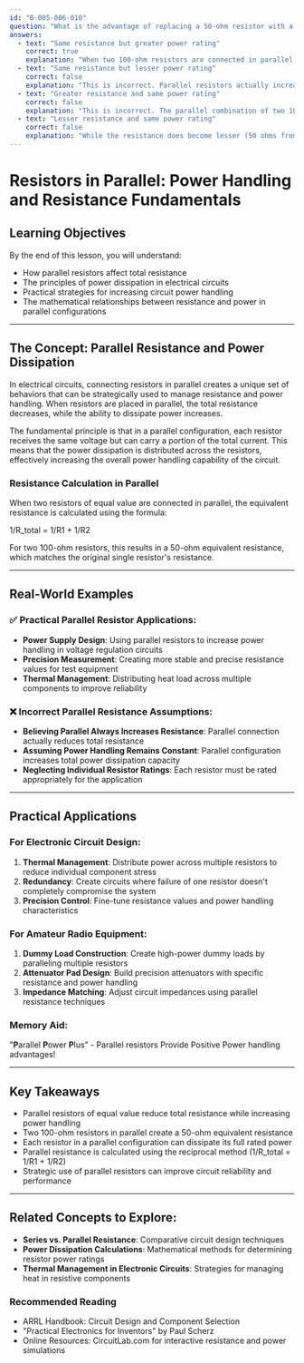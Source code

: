 ```yaml
---
id: "B-005-006-010"
question: "What is the advantage of replacing a 50-ohm resistor with a parallel combination of two 100-ohm resistors of the same power rating?"
answers:
  - text: "Same resistance but greater power rating"
    correct: true
    explanation: "When two 100-ohm resistors are connected in parallel, their equivalent resistance is 50 ohms (1/R_total = 1/R1 + 1/R2), matching the original resistor. However, because each resistor can now dissipate its rated power, the total power handling capability doubles. This means the parallel combination can handle twice the power of the original single resistor while maintaining the same overall resistance."
  - text: "Same resistance but lesser power rating"
    correct: false
    explanation: "This is incorrect. Parallel resistors actually increase power handling capacity, not reduce it. Each resistor shares the total current, which means each can dissipate its full rated power, resulting in a higher total power handling capability."
  - text: "Greater resistance and same power rating"
    correct: false
    explanation: "This is incorrect. The parallel combination of two 100-ohm resistors results in a 50-ohm equivalent resistance, which is lower than the individual resistor values, not greater. The power rating is also increased, not maintained at the same level."
  - text: "Lesser resistance and same power rating"
    correct: false
    explanation: "While the resistance does become lesser (50 ohms from two 100-ohm resistors), the power rating is not just maintained but actually increased due to the parallel configuration allowing each resistor to dissipate its full rated power."
---
```


# Resistors in Parallel: Power Handling and Resistance Fundamentals

## Learning Objectives
By the end of this lesson, you will understand:
- How parallel resistors affect total resistance
- The principles of power dissipation in electrical circuits
- Practical strategies for increasing circuit power handling
- The mathematical relationships between resistance and power in parallel configurations

---

## The Concept: Parallel Resistance and Power Dissipation

In electrical circuits, connecting resistors in parallel creates a unique set of behaviors that can be strategically used to manage resistance and power handling. When resistors are placed in parallel, the total resistance decreases, while the ability to dissipate power increases.

The fundamental principle is that in a parallel configuration, each resistor receives the same voltage but can carry a portion of the total current. This means that the power dissipation is distributed across the resistors, effectively increasing the overall power handling capability of the circuit.

### Resistance Calculation in Parallel

When two resistors of equal value are connected in parallel, the equivalent resistance is calculated using the formula:

1/R_total = 1/R1 + 1/R2

For two 100-ohm resistors, this results in a 50-ohm equivalent resistance, which matches the original single resistor's resistance.

---

## Real-World Examples

### ✅ Practical Parallel Resistor Applications:
- **Power Supply Design**: Using parallel resistors to increase power handling in voltage regulation circuits
- **Precision Measurement**: Creating more stable and precise resistance values for test equipment
- **Thermal Management**: Distributing heat load across multiple components to improve reliability

### ❌ Incorrect Parallel Resistance Assumptions:
- **Believing Parallel Always Increases Resistance**: Parallel connection actually reduces total resistance
- **Assuming Power Handling Remains Constant**: Parallel configuration increases total power dissipation capacity
- **Neglecting Individual Resistor Ratings**: Each resistor must be rated appropriately for the application

---

## Practical Applications

### For Electronic Circuit Design:
1. **Thermal Management**: Distribute power across multiple resistors to reduce individual component stress
2. **Redundancy**: Create circuits where failure of one resistor doesn't completely compromise the system
3. **Precision Control**: Fine-tune resistance values and power handling characteristics

### For Amateur Radio Equipment:
1. **Dummy Load Construction**: Create high-power dummy loads by paralleling multiple resistors
2. **Attenuator Pad Design**: Build precision attenuators with specific resistance and power handling
3. **Impedance Matching**: Adjust circuit impedances using parallel resistance techniques

### Memory Aid:
"**P**arallel **P**ower **P**lus" - Parallel resistors Provide Positive Power handling advantages!

---

## Key Takeaways

- Parallel resistors of equal value reduce total resistance while increasing power handling
- Two 100-ohm resistors in parallel create a 50-ohm equivalent resistance
- Each resistor in a parallel configuration can dissipate its full rated power
- Parallel resistance is calculated using the reciprocal method (1/R_total = 1/R1 + 1/R2)
- Strategic use of parallel resistors can improve circuit reliability and performance

---

## Related Concepts to Explore:
- **Series vs. Parallel Resistance**: Comparative circuit design techniques
- **Power Dissipation Calculations**: Mathematical methods for determining resistor power ratings
- **Thermal Management in Electronic Circuits**: Strategies for managing heat in resistive components

### Recommended Reading
- ARRL Handbook: Circuit Design and Component Selection
- "Practical Electronics for Inventors" by Paul Scherz
- Online Resources: CircuitLab.com for interactive resistance and power simulations